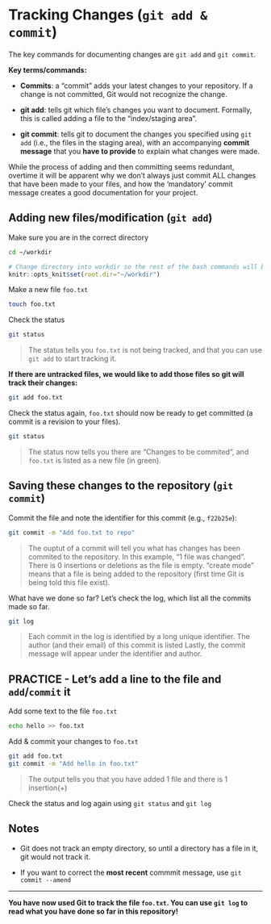 # Tracking Changes (`git add & commit`)

The key commands for documenting changes are `git add` and `git commit`.

**Key terms/commands:** 

* **Commits**: a "commit" adds your latest changes to your repository. If a change is not committed, Git would not recognize the change.

* **git add**: tells git which file's changes you want to document. Formally, this is called adding a file to the "index/staging area".

* **git commit**: tells git to document the changes you specified using `git add` (i.e., the files in the staging area), with an accompanying **commit message** that you **have to provide** to explain what changes were made. 

While the process of adding and then committing seems redundant, overtime it will be apparent why we don't always just commit ALL changes that have been made to your files, and how the 'mandatory' commit message creates a good documentation for your project.

## Adding new files/modification (`git add`)

Make sure you are in the correct directory

```bash
cd ~/workdir
```

```r
# Change directory into workdir so the rest of the bash commands will be run in it
knitr::opts_knit$set(root.dir="~/workdir")
```

Make a new file `foo.txt`

```bash
touch foo.txt
```

Check the status
```bash
git status
```

> The status tells you `foo.txt` is not being tracked, and that you can use `git add` to start tracking it.

**If there are untracked files, we would like to add those files so git will track their changes:**

```bash
git add foo.txt
```

Check the status again, `foo.txt` should now be ready to get committed (a commit is a revision to your files).

```bash
git status
```

> The status now tells you there are "Changes to be commited", and `foo.txt` is listed as a new file (in green).

## Saving these changes to the repository (`git commit`)

Commit the file and note the identifier for this commit (e.g., `f22b25e`):

```bash
git commit -m "Add foo.txt to repo"
```

> The ouptut of a commit will tell you what has changes has been commited to the repository. In this example, "1 file was changed". There is 0 insertions or deletions as the file is empty.
> "create mode" means that a file is being added to the repository (first time Git is being told this file exist).

What have we done so far? Let's check the log, which list all the commits made so far. 

```bash
git log
```

> Each commit in the log is identified by a long unique identifier.
> The author (and their email) of this commit is listed
> Lastly, the commit message will appear under the identifier and author.

## PRACTICE - Let's add a line to the file and `add`/`commit` it {-}
Add some text to the file `foo.txt`

```bash
echo hello >> foo.txt
```

Add & commit your changes to `foo.txt`

```bash
git add foo.txt
git commit -m "Add hello in foo.txt"
```

> The output tells you that you have added 1 file and there is 1 insertion(+)

Check the status and log again using `git status` and `git log`

##  Notes {-}

* Git does not track an empty directory, so until a directory has a file in it, git would not track it. 

* If you want to correct the **most recent** commmit message, use `git commit --amend`


***
**You have now used Git to track the file `foo.txt`. You can use `git log` to read what you have done so far in this repository!**
